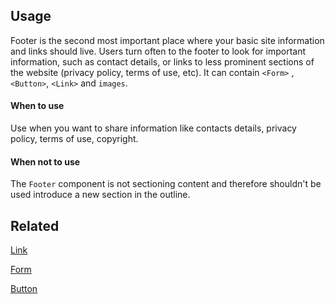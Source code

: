 
## Usage

Footer is the second most important place where your basic site information and links should live. Users turn often to the footer to look for important information, such as contact details, or links to less prominent sections of the website (privacy policy, terms of use, etc).
It can contain `<Form>` , `<Button>`, `<Link>` and `images`.

#### When to use

Use when you want to share information like contacts details, privacy policy, terms of use, copyright.

#### When not to use

The `Footer` component is not sectioning content and therefore shouldn't be used introduce a new section in the outline.

## Related

[Link](?path=/docs/components-link--regular)

[Form](?path=/docs/components-form--regular)

[Button](?path=/docs/components-button--regular)

<!--
```js
import { Footer } from '@unitednations/ui';
```

```js
<Footer
  className="some-class" //optional
  logo="url/to/mobile/logo"
  logoExtended="url/to/desktop/logo"
  metaContent="Some Content"
  mobilePageWidth="full" //optional
  pageWidth="md">
   <div className="wfp--footer__info">
    <div className="wfp--footer__info__item">
      <p className="wfp--footer__label">A label</p>
      <ul className="wfp--footer__list">
        <li>
          <Link href="http://www.wfp.org">First Link</Link>
        </li>
        <li>
          <Link href="http://www.wfp.org">Second Link</Link>
        </li>
      </ul>
    </div>
    <div className="wfp--footer__info__item">
      <p className="wfp--footer__label">Another label</p>
      <ul className="wfp--footer__list">
        <li>
          <Link href="http://www.wfp.org">First Link</Link>
        </li>
        <li>
          <Link href="http://www.wfp.org">Second Link</Link>
        </li>
      </ul>
    </div>
  </div>
</Footer>
```

| Setting         | Default                                       | Options               | Role                                                                                                  |
| --------------- | --------------------------------------------- | --------------------- | ----------------------------------------------------------------------------------------------------- |
| children        | `undefined`                                   | `string`              | The value which should be displayed                                                                   |
| options         | `undefined`                                   | `xs` `sm` `md` `lg`   | Set the maximum width of the Wrapper content `xs`: `500px` `sm`: `700px` `md`:`1000px` `lg`: `1200px` |
| mobilePageWidth | `undefined`                                   | `full` `sm` `md` `lg` | Width on mobile devices `full`: `100%`                                                                |
| className       | `undefined`                                   | `string`              | Set Footer className                                                                                  |
| Logo            | `Vertical black english Logo from @unitednations/icons` | `string`              | Footer Logo on Mobile Devices, if not set the default logo from `@unitednations/icons` be used.                 |
| Logo            | `Extended black english from @unitednations/icons`      | `string`              | Footer on Desktop Devices, if not set the default logo from `@unitednations/icons` be used.                     |
| metaContent     | `undefined`                                   | `string` `component`  | Footer meta text                                                                                      |
-->
